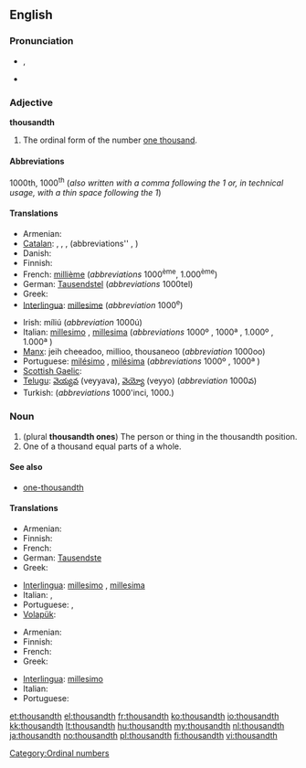 ==English==

===Pronunciation===
* {{IPA|/ˈθaʊznθ/}}, {{SAMPA|/"TaUznT/}}
* {{hyphenation|thou|sandth}}

===Adjective===
'''thousandth'''

# The ordinal form of the number [[thousand|one thousand]].

====Abbreviations====
1000th, 1000<sup>th</sup> (''also written with a comma following the 1 or, in technical usage, with a thin space following the 1'')

====Translations====
{{trans-top|ordinal form of 1000}}
* Armenian: {{t-|hy|հազարերորդ|tr=hazarerord}}
* [[Catalan]]: {{t-|ca|mil·lèsim|m}},  {{t-|ca|mil·lèsima|f}},  {{t-|ca|milè|m}},  {{t-|ca|milena|f}} (abbreviations''  {{t-|ca|1000è|m}},  {{t-|ca|1000a|f}})
* Danish: {{t-|da|tusinde}}
* Finnish: {{t+|fi|tuhannes}}
* French: [[millième]] (''abbreviations'' 1000<sup>ème</sup>, 1.000<sup>ème</sup>)
* German: [[Tausendstel]] (''abbreviations'' 1000tel)
* Greek: {{t|el|χιλιοστός}}
* [[Interlingua]]: [[millesime]] (''abbreviation'' 1000<sup>e</sup>)
{{trans-mid}}
* Irish: míliú (''abbreviation'' 1000ú)
* Italian: [[millesimo]] {{m}}, [[millesima]] {{f}} (''abbreviations'' 1000º {{m}}, 1000ª {{f}}, 1.000º {{m}}, 1.000ª {{f}})
* [[Manx]]: jeih cheeadoo, millioo, thousaneoo (''abbreviation'' 1000oo)
* Portuguese: [[milésimo]] {{m}}, [[milésima]] {{f}} (''abbreviations'' 1000º {{m}}, 1000ª {{f}})
* [[Scottish Gaelic]]: {{t-|gd|mìleamh|xs=Scottish Gaelic}}
* [[Telugu]]: [[వెయ్యవ]] (veyyava), [[వెయ్యో]] (veyyo) (''abbreviation'' 1000వ)
* Turkish: {{t|tr|bininci}} (''abbreviations'' 1000'inci, 1000.)
{{trans-bottom}}

===Noun===
{{en-noun}}

# (plural '''thousandth ones''') The person or thing in the thousandth position.
# One of a thousand equal parts of a whole.

====See also====
* [[one-thousandth]]

====Translations====
{{trans-top|the person or thing in the thousandth position}}
* Armenian: {{t-|hy|հազարերորդ|tr=hazarerord}}
* Finnish: {{t+|fi|tuhannes}}
* French: {{t+|fr|millième|m|f}}
* German: [[Tausendste]] {{m|f|n}}
* Greek: {{t|el|χιλιοστός}}
{{trans-mid}}
* [[Interlingua]]: [[millesimo]] {{m}}, [[millesima]] {{f}}
* Italian: {{t+|it|millesimo|m}}, {{t-|it|millesima|f}}
* Portuguese: {{t+|pt|milésimo|m}}, {{t-|pt|milésima|f}}
* [[Volapük]]: {{t|vo|milid}}
{{trans-bottom}}
{{trans-top|one of a thousand equal parts of a whole}}
* Armenian: {{t-|hy|հազարերորդ|tr=hazarerord}}
* Finnish: {{t+|fi|tuhannes}}
* French: {{t+|fr|millième|m}}
* Greek: {{t+|el|χιλιοστό|n}}
{{trans-mid}}
* [[Interlingua]]: [[millesimo]]
* Italian: {{t+|it|millesimo|m}}
* Portuguese: {{t+|pt|milésimo|m}}
{{trans-bottom}}

[[Category:Ordinal numbers]]

[[et:thousandth]]
[[el:thousandth]]
[[fr:thousandth]]
[[ko:thousandth]]
[[io:thousandth]]
[[kk:thousandth]]
[[lt:thousandth]]
[[hu:thousandth]]
[[my:thousandth]]
[[nl:thousandth]]
[[ja:thousandth]]
[[no:thousandth]]
[[pl:thousandth]]
[[fi:thousandth]]
[[vi:thousandth]]